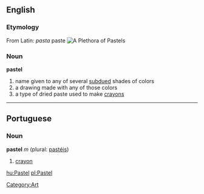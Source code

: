 {{Wikipedia}}
== English ==
=== Etymology ===
From Latin: ''pasta'' paste
[[Image:Pastel.jpg|thumb|A [[Plethora]] of Pastels]]

=== Noun ===
'''pastel'''

# name given to any of several [[subdued]] shades of colors
# a drawing made with any of those colors
# a type of dried paste used to make [[crayon]]s

----

==Portuguese==
===Noun===
'''pastel''' ''m'' (plural: [[pastéis]])

# [[crayon]]

[[Category:Art]]
[[hu:Pastel]]
[[pl:Pastel]]